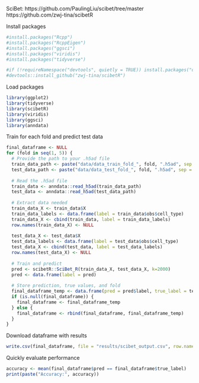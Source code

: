 
SciBet: https://github.com/PaulingLiu/scibet/tree/master 
https://github.com/zwj-tina/scibetR 

Install packages
```r
#install.packages("Rcpp")
#install.packages("RcppEigen")
#install.packages("ggsci")
#install.packages("viridis")
#install.packages("tidyverse")
```

```r
#if (!requireNamespace("devtools", quietly = TRUE)) install.packages("devtools")
#devtools::install_github("zwj-tina/scibetR")
```

Load packages
```r
library(ggplot2)
library(tidyverse)
library(scibetR)
library(viridis)
library(ggsci)
library(anndata)
```

Train for each fold and predict test data
```r
final_dataframe <- NULL
for (fold in seq(1, 5)) {
  # Provide the path to your .h5ad file
  train_data_path <- paste("data/data_train_fold_", fold, ".h5ad", sep = "")
  test_data_path <- paste("data/data_test_fold_", fold, ".h5ad", sep = "")
  
  # Read the .h5ad file
  train_data <- anndata::read_h5ad(train_data_path)
  test_data <- anndata::read_h5ad(test_data_path)
  
  # Extract data needed
  train_data_X <- train_data$X
  train_data_labels <- data.frame(label = train_data$obs$cell_type)
  train_data_X <- cbind(train_data, label = train_data_labels)
  row.names(train_data_X) <- NULL
  
  test_data_X <- test_data$X
  test_data_labels <- data.frame(label = test_data$obs$cell_type)
  test_data_X <- cbind(test_data, label = test_data_labels)
  row.names(test_data_X) <- NULL
  
  # Train and predict
  pred <- scibetR::SciBet_R(train_data_X, test_data_X, k=2000)
  pred <- data.frame(label = pred)
  
  # Store prediction, true values, and fold
  final_dataframe_temp <- data.frame(pred = pred$label, true_label = test_data_labels$label, fold = fold)
  if (is.null(final_dataframe)) {
    final_dataframe <- final_dataframe_temp
  } else {
    final_dataframe <- rbind(final_dataframe, final_dataframe_temp)
  }
}

```

Download dataframe with results
```r
write.csv(final_dataframe, file = "results/scibet_output.csv", row.names = TRUE)
```

Quickly evaluate performance
```r
accuracy <- mean(final_dataframe$pred == final_dataframe$true_label)
print(paste("Accuracy:", accuracy))
```

